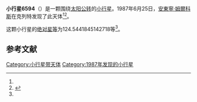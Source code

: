 {{Infobox planet
| bgcolour = #FFFFC0
| name = 6594 Tasman
| symbol = 
| image = 
| caption = 
| discovery = yes
| discovery_ref = 
| discoverer = [[安東寧·姆爾科斯|安東寧·姆爾科斯]]
| discovery_site = [[克列特|克列特]] 
| discovered = 1987年6月25日
| designations = yes
| mp_name = 
| named_after = 
| alt_names = 1987 MM1/ 1991 GD1
| mp_category = [[主带小行星|主带小行星]]
| orbit_ref = <ref name="a">[http://ssd.jpl.nasa.gov/sbdb.cgi?sstr=6594 6594 Tasman] {{Wayback|url=http://ssd.jpl.nasa.gov/sbdb.cgi?sstr=6594 |date=20110807044604 }}，小行星數據庫瀏覽器（JPL Small-Body Database Browser）－[[美国国家航空航天局|美国国家航空航天局]]喷气推进实验室</ref>
| epoch = 2456400.5 (2013年4月18日更新)
| aphelion = {{convert|3.228067130662114|AU|km|3|abbr=on|lk=out}}
| perihelion = {{convert|2.327104985272503|AU|km|3|abbr=on}}
| semimajor = {{convert|2.777586057967309|AU|km|3|abbr=on}}
| eccentricity = 0.16218438
| period = 1690.829094 [[日|日]]<br />4.63[[儒略年|儒略年]]
| avg_speed = 
| inclination = 8.769314130277019
| asc_node = 194.9122307207612
| mean_anomaly = 
| arg_peri = 124.5441845142718
| satellites = 
| physical_characteristics = yes
| dimensions = 
| mass = 
| density = 
| surface_grav = 
| escape_velocity = 
| sidereal_day = 
| axial_tilt = 
| pole_ecliptic_lat = 
| pole_ecliptic_lon = 
| albedo = 
| temperatures= 
| temp_name1 = 
| mean_temp_1 = 
| max_temp_1 = 
| temp_name2 = 
| max_temp_2 = 
| spectral_type = 
| abs_magnitude = 124.5441845142718
}}

'''小行星6594'''（{{lang-en|6594 Tasman}}）是一颗围绕[[太阳|太阳]][[公转|公转]]的[[小行星|小行星]]。1987年6月25日，[[安東寧·姆爾科斯|安東寧·姆爾科斯]]在克列特发现了此天体<ref name="a" /><ref>{{cite news|title=小行星列表|url=http://cfa-www.harvard.edu/iau/lists/NumberedMPs.txt|accessdate=2013-07-08|newspaper=哈佛大学|archive-date=2008-05-17|archive-url=https://web.archive.org/web/20080517010638/http://cfa-www.harvard.edu/iau/lists/NumberedMPs.txt|dead-url=no}}</ref>。

这颗小行星的[[绝对星等|绝对星等]]为124.5441845142718等<ref name="a" />。

==参考文献==
{{reflist}}
{{Minor Planet Number|[[小行星6593|小行星6593]]|[[小行星6595|小行星6595]]}}

{{小天体}}

[[Category:小行星带天体|Category:小行星带天体]]
[[Category:1987年发现的小行星|Category:1987年发现的小行星]]

{{asteroid-stub}}